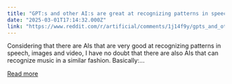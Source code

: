 ```yaml
---
title: "GPT:s and other AI:s are great at recognizing patterns in speech/text/images. But what about music?"
date: "2025-03-01T17:14:32.000Z"
link: "https://www.reddit.com/r/artificial/comments/1j14f9y/gpts_and_other_ais_are_great_at_recognizing/"
---
```


Considering that there are AIs that are very good at recognizing patterns in speech, images and video, I have no doubt that there are also AIs that can recognize music in a similar fashion. Basically:...

[Read more](https://www.reddit.com/r/artificial/comments/1j14f9y/gpts_and_other_ais_are_great_at_recognizing/)
